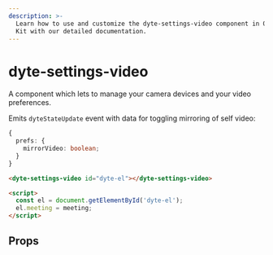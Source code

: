 ```yaml
---
description: >-
  Learn how to use and customize the dyte-settings-video component in Ospi's UI
  Kit with our detailed documentation.
---
```


# dyte-settings-video

A component which lets to manage your camera devices and your video preferences.

Emits `dyteStateUpdate` event with data for toggling mirroring of self video:

```ts
{
  prefs: {
    mirrorVideo: boolean;
  }
}
```

```html
<dyte-settings-video id="dyte-el"></dyte-settings-video>

<script>
  const el = document.getElementById('dyte-el');
  el.meeting = meeting;
</script>
```

## Props

<PropsTable of="dyte-settings-video" />

<head>
  <title>UI Kit dyte-settings-video</title>
</head>
